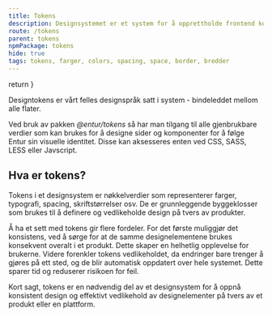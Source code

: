 ```yaml
---
title: Tokens
description: Designsystemet er et system for å opprettholde frontend kode og visuell konsistens. Det inneholder alt som er felles på tvers av team og produkter og som gir verdi å dele i Entur.
route: /tokens
parent: tokens
npmPackage: tokens
hide: true
tags: tokens, farger, colors, spacing, space, border, bredder
---
```



  return <SEO title={props.pageContext.frontmatter.title} description={props.pageContext.frontmatter.description} pathname={props.pageContext.frontmatter.route} />
}

<PageHeader>Designtokens er vårt felles designspråk satt i system - bindeleddet mellom
alle flater.</PageHeader>

Ved bruk av pakken _@entur/tokens_ så har man tilgang til alle gjenbrukbare verdier som kan brukes for å designe sider og komponenter for å følge Entur sin visuelle identitet.
Disse kan aksesseres enten ved CSS, SASS, LESS eller Javscript.

## Hva er tokens?

Tokens i et designsystem er nøkkelverdier som representerer farger, typografi, spacing, skriftstørrelser osv. De er grunnleggende byggeklosser som brukes til å definere og vedlikeholde design på tvers av produkter.

Å ha et sett med tokens gir flere fordeler. For det første muliggjør det konsistens, ved å sørge for at de samme designelementene brukes konsekvent overalt i et produkt. Dette skaper en helhetlig opplevelse for brukerne. Videre forenkler tokens vedlikeholdet, da endringer bare trenger å gjøres på ett sted, og de blir automatisk oppdatert over hele systemet. Dette sparer tid og reduserer risikoen for feil.

Kort sagt, tokens er en nødvendig del av et designsystem for å oppnå konsistent design og effektivt vedlikehold av designelementer på tvers av et produkt eller en plattform.
